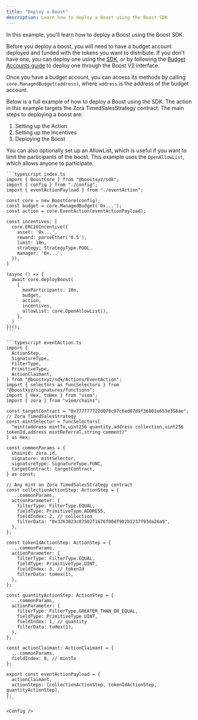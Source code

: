```yaml
---
title: "Deploy a Boost"
description: Learn how to deploy a Boost using the Boost SDK
---
```



In this example, you'll learn how to deploy a Boost using the Boost SDK.

Before you deploy a boost, you will need to have a budget account deployed and funded with the tokens you want to distribute. 
If you don't have one, you can deploy one using the [SDK](/v2/boost-sdk/budgets/managed/overview#create-a-new-managedbudget), or by following 
the [Budget Accounts guide](/v2/documentation/how-it-works/budget-accounts) to deploy one through the Boost V2 interface.

Once you have a budget account, you can access its methods by calling `core.ManagedBudget(address)`, where `address` 
is the address of the budget account.

Below is a full example of how to deploy a Boost using the SDK. The action in this example targets 
the Zora TimedSalesStrategy contract. The main steps to deploying a boost are:

1. Setting up the Action
2. Setting up the Incentives
3. Deploying the Boost

You can also optionally set up an AllowList, which is useful if you want to limit the participants of the boost.
This example uses the `OpenAllowList`, which allows anyone to participate.

<CodeGroup>

    ```typescript index.ts
    import { BoostCore } from "@boostxyz/sdk";
    import { config } from "./config";
    import { eventActionPayload } from "./eventAction";

    const core = new BoostCore(config);
    const budget = core.ManagedBudget('0x...');
    const action = core.EventAction(eventActionPayload);

    const incentives: [
      core.ERC20Incentive({
        asset: '0x...',
        reward: parseEther('0.5'),
        limit: 10n,
        strategy: StrategyType.POOL,
        manager: '0x...',
      }),
    ]

    (async () => {
      await core.deployBoost(
        {
          maxParticipants: 10n,
          budget,
          action,
          incentives,
          allowList: core.OpenAllowList(),
        },
      )
    })();
    ```

    ```typescript eventAction.ts
    import {
      ActionStep,
      SignatureType,
      FilterType,
      PrimitiveType,
      ActionClaimant,
    } from "@boostxyz/sdk/Actions/EventAction";
    import { selectors as funcSelectors } from "@boostxyz/signatures/functions";
    import { Hex, toHex } from "viem";
    import { zora } from "viem/chains";

    const targetContract = "0x777777722d078c97c6ad07d9f36801e653e356ae"; // Zora TimedSalesStrategy
    const mintSelector = funcSelectors[
      "mint(address mintTo,uint256 quantity,address collection,uint256 tokenId,address mintReferral,string comment)"
    ] as Hex;

    const commonParams = {
      chainid: zora.id,
      signature: mintSelector,
      signatureType: SignatureType.FUNC,
      targetContract: targetContract,
    } as const;

    // Any mint on Zora TimedSalesStrategy contract
    const collectionActionStep: ActionStep = {
      ...commonParams,
      actionParameter: {
        filterType: FilterType.EQUAL,
        fieldType: PrimitiveType.ADDRESS,
        fieldIndex: 2, // collection
        filterData: "0x3263023c87502f1676f00df902b1237f93da26a9",
      },
    };

    const tokenIdActionStep: ActionStep = {
      ...commonParams,
      actionParameter: {
        filterType: FilterType.EQUAL,
        fieldType: PrimitiveType.UINT,
        fieldIndex: 3, // tokenId
        filterData: toHex(1),
      },
    };

    const quantityActionStep: ActionStep = {
      ...commonParams,
      actionParameter: {
        filterType: FilterType.GREATER_THAN_OR_EQUAL,
        fieldType: PrimitiveType.UINT,
        fieldIndex: 1, // quantity
        filterData: toHex(1),
      },
    };

    const actionClaimant: ActionClaimant = {
      ...commonParams,
      fieldIndex: 0, // mintTo
    };

    export const eventActionPayload = {
      actionClaimant,
      actionSteps: [collectionActionStep, tokenIdActionStep, quantityActionStep],
    };
    ```

    <Config />



</CodeGroup>


